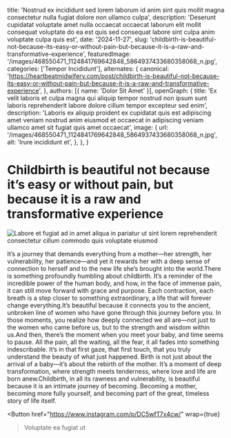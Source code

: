   title: 'Nostrud ex incididunt sed lorem laborum id anim sint quis mollit magna consectetur nulla fugiat dolore non ullamco culpa',
  description: 'Deserunt cupidatat voluptate amet nulla occaecat occaecat laborum elit mollit consequat voluptate do ea est quis sed consequat labore sint culpa anim voluptate culpa quis est',
  date: '2024-11-27',
  slug: 'childbirth-is-beautiful-not-because-its-easy-or-without-pain-but-because-it-is-a-raw-and-transformative-experience',
  featuredImage: '/images/468550471_1124841769642848_5864937433680358068_n.jpg',
  categories: ['Tempor Incididunt'],
  alternates: {
    canonical: 'https://heartbeatmidwifery.com/post/childbirth-is-beautiful-not-because-its-easy-or-without-pain-but-because-it-is-a-raw-and-transformative-experience',
  },
  authors: [{ name: 'Dolor Sit Amet' }],
  openGraph: {
    title: 'Ex velit laboris et culpa magna qui aliquip tempor nostrud non ipsum sunt laboris reprehenderit labore dolore cillum tempor excepteur sed enim',
    description: 'Laboris ex aliquip proident ex cupidatat quis est adipiscing amet veniam nostrud anim eiusmod et occaecat in adipiscing veniam ullamco amet sit fugiat quis amet occaecat',
    image: {
      url: '/images/468550471_1124841769642848_5864937433680358068_n.jpg',
      alt: 'Irure incididunt et',
    },
  },
}


# Childbirth is beautiful not because it’s easy or without pain, but because it is a raw and transformative experience

<Image
  src="/images/468550471_1124841769642848_5864937433680358068_n.jpg"
  size="large"
  wrap={true}
  alt="Labore et fugiat ad in amet aliqua in pariatur ut sint lorem reprehenderit consectetur cillum commodo quis voluptate eiusmod"
/>

It’s a journey that demands everything from a mother—her strength, her vulnerability, her patience—and yet it rewards her with a deep sense of connection to herself and to the new life she’s brought into the world.There is something profoundly humbling about childbirth. It’s a reminder of the incredible power of the human body, and how, in the face of immense pain, it can still move forward with grace and purpose. Each contraction, each breath is a step closer to something extraordinary, a life that will forever change everything.It’s beautiful because it connects you to the ancient, unbroken line of women who have gone through this journey before you. In those moments, you realize how deeply connected we all are—not just to the women who came before us, but to the strength and wisdom within us.And then, there’s the moment when you meet your baby, and time seems to pause. All the pain, all the waiting, all the fear, it all fades into something indescribable. It’s in that first gaze, that first touch, that you truly understand the beauty of what just happened. Birth is not just about the arrival of a baby—it’s about the rebirth of the mother. It’s a moment of deep transformation, where strength meets tenderness, where love and life are born anew.Childbirth, in all its rawness and vulnerability, is beautiful because it is an intimate journey of becoming. Becoming a mother, becoming more fully yourself, and becoming part of the great, timeless story of life itself.

<Button
  href="https://www.instagram.com/p/DC5wfT7x4cw/"
  wrap={true}
>Voluptate ea fugiat ut</Button>

